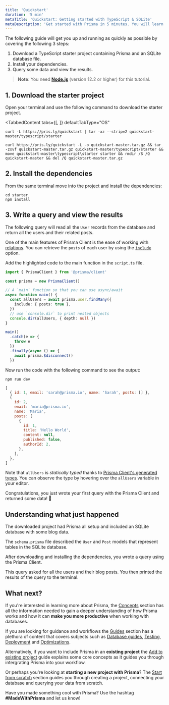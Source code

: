 ```yaml
---
title: 'Quickstart'
duration: '5 min'
metaTitle: 'Quickstart: Getting started with TypeScript & SQLite'
metaDescription: 'Get started with Prisma in 5 minutes. You will learn how to send queries to a SQLite database in a plain TypeScript script using Prisma Client.'
---
```


<TopBlock>

The following guide will get you up and running as quickly as possible by covering the following 3 steps:

1. Download a TypeScript starter project containing Prisma and an SQLite database file.
2. Install your dependencies.
3. Query some data and view the results.

> **Note**: You need [**Node.js**](https://nodejs.org/en/) (version 12.2 or higher) for this tutorial.

</TopBlock>

## 1. Download the starter project

Open your terminal and use the following command to download the starter project.

<TabbedContent
  tabs={[<FileWithIcon defaultKey="unix" text="Unix (macOS, Linux)" icon="display"/>, <FileWithIcon defaultKey="windows" text="Windows" icon="display"/>]}
  defaultTabType="OS"
>

<tab>

```terminal copy
curl -L https://pris.ly/quickstart | tar -xz --strip=2 quickstart-master/typescript/starter
```

</tab>

<tab>

```terminal copy
curl https://pris.ly/quickstart -L -o quickstart-master.tar.gz && tar -zxvf quickstart-master.tar.gz quickstart-master/typescript/starter && move quickstart-master\typescript\starter starter && rmdir /S /Q quickstart-master && del /Q quickstart-master.tar.gz
```

</tab>

</TabbedContent>

## 2. Install the dependencies

From the same terminal move into the project and install the dependencies:

```terminal copy
cd starter
npm install
```

## 3. Write a query and view the results

The following query will read all the `User` records from the database and return all the users and their related posts.

One of the main features of Prisma Client is the ease of working with [relations](../concepts/components/prisma-schema/relations). You can retrieve the `posts` of each user by using the [`include`](../concepts/components/prisma-client/select-fields#include-relations-and-select-relation-fields) option.

Add the highlighted code to the main function in the `script.ts` file.

```ts file=script.ts highlight=7,8,9,10,11;add
import { PrismaClient } from '@prisma/client'

const prisma = new PrismaClient()

// A `main` function so that you can use async/await
async function main() {
  const allUsers = await prisma.user.findMany({
    include: { posts: true },
  })
  // use `console.dir` to print nested objects
  console.dir(allUsers, { depth: null })
}

main()
  .catch(e => {
    throw e
  })
  .finally(async () => {
    await prisma.$disconnect()
  })
```

Now run the code with the following command to see the output:

<CodeWithResult expanded={false}>

<cmd>

```terminal copy
npm run dev
```

</cmd>

<cmdResult>

```js no-lines
[
  { id: 1, email: 'sarah@prisma.io', name: 'Sarah', posts: [] },
  {
    id: 2,
    email: 'maria@prisma.io',
    name: 'Maria',
    posts: [
      {
        id: 1,
        title: 'Hello World',
        content: null,
        published: false,
        authorId: 2,
      },
    ],
  },
]
```

</cmdResult>

</CodeWithResult>

<Admonition type="info">

Note that `allUsers` is _statically typed_ thanks to [Prisma Client's generated types](../concepts/components/prisma-client/advanced-type-safety/operating-against-partial-structures-of-model-types). You can observe the type by hovering over the `allUsers` variable in your editor.

</Admonition>

Congratulations, you just wrote your first query with the Prisma Client and returned some data! 🎉

## Understanding what just happened

The downloaded project had Prisma all setup and included an SQLite database with some blog data. 

The `schema.prisma` file described the `User` and `Post` models that represent tables in the SQLite database. 

After downloading and installing the dependencies, you wrote a query using the Prisma Client. 

This query asked for all the users and their blog posts. You then printed the results of the query to the terminal.

## What next?

If you're interested in learning more about Prisma, the [Concepts](../../concepts) section has all the information needed to gain a deeper understanding of how Prisma works and how it can
**make you more productive** when working with databases.

If you are looking for guidance and workflows the [Guides](../../guides) section has a plethora of content that covers subjects such as [Database guides](../../guides/database), [Testing](../../guides/testing), [Deployment](../../guides/deployment) and [Optimizations](../../guides/performance-and-optimization).

Alternatively, if you want to include Prisma in an **existing project** the [Add to existing project](./setup-prisma/add-to-existing-project-typescript-postgres) guide explains some core concepts as it guides you through intergrating Prisma into your workflow.

Or perhaps you're looking at **starting a new project with Prisma**? The [Start from scratch](./setup-prisma/start-from-scratch-typescript-postgres) section guides you through creating a project, connecting your database and querying your data from scratch.

<Admonition type="info">

Have you made something cool with Prisma? Use the hashtag **#MadeWithPrisma** and let us know!

</Admonition>